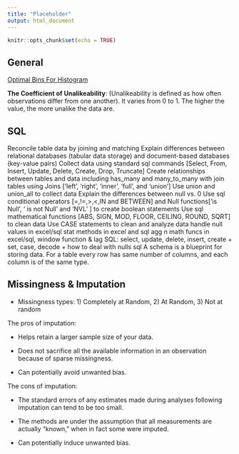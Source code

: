 ```yaml
---
title: "Placeholder"
output: html_document
---
```


```r
knitr::opts_chunk$set(echo = TRUE)
```

## General

[Optimal Bins For Histogram](https://stats.stackexchange.com/questions/798/calculating-optimal-number-of-bins-in-a-histogram/862#862)

**The Coefficient of Unalikeability**: (Unalikeability is defined as how often observations differ from one another). It varies from 0 to 1. The higher the value, the more unalike the data are.

## SQL

Reconcile table data by joining and matching
Explain differences between relational databases (tabular data storage) and document-based databases (key-value pairs)
Collect data using standard sql commands [Select, From, Insert, Update, Delete, Create, Drop, Truncate]
Create relationships between tables and data including has_many and many_to_many with join tables using Joins [‘left’, ‘right’, ‘inner’, ‘full’, and ‘union’]
Use union and union_all to collect data
Explain the differences between null vs. 0
Use sql conditional operators [=,!=,>,<,IN and BETWEEN] and Null functions[‘is Null’, ‘ is not Null’ and ‘NVL’ ] to create boolean statements
Use sql mathematical functions [ABS, SIGN, MOD, FLOOR, CEILING, ROUND, SQRT] to clean data
Use CASE statements to clean and analyze data
handle null values in excel/sql
stat methods in excel and sql
agg n math funcs in excel/sql, window function & lag
SQL: select, update, delete, insert, create + set, case, decode + how to deal with nulls sql
A schema is a blueprint for storing data. For a table every row has same number of columns, and each column is of the same type.

## Missingness & Imputation

* Missingness types: 1) Completely at Random, 2) At Random, 3) Not at random

The pros of imputation:

* Helps retain a larger sample size of your data.
* Does not sacrifice all the available information in an observation because of sparse missingness.

* Can potentially avoid unwanted bias.

The cons of imputation:

* The standard errors of any estimates made during analyses following imputation can tend to be too small.

* The methods are under the assumption that all measurements are actually “known,” when in fact some were imputed.
* Can potentially induce unwanted bias.

